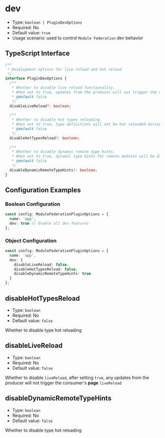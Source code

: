 # dev

- Type: `boolean | PluginDevOptions`
- Required: No
- Default value: `true`
- Usage scenario: used to control `Module Federation` dev behavior

## TypeScript Interface

```typescript
/**
 * Development options for live reload and hot reload
 */
interface PluginDevOptions {
  /**
   * Whether to disable live reload functionality.
   * When set to true, updates from the producer will not trigger the consumer's page live reload.
   * @default false
   */
  disableLiveReload?: boolean;
  
  /**
   * Whether to disable hot types reloading.
   * When set to true, type definitions will not be hot reloaded during development.
   * @default false
   */
  disableHotTypesReload?: boolean;
  
  /**
   * Whether to disable dynamic remote type hints.
   * When set to true, dynamic type hints for remote modules will be disabled.
   * @default false
   */
  disableDynamicRemoteTypeHints?: boolean;
}
```

## Configuration Examples

### Boolean Configuration

```typescript
const config: ModuleFederationPluginOptions = {
  name: 'app',
  dev: true // Enable all dev features
};
```

### Object Configuration

```typescript
const config: ModuleFederationPluginOptions = {
  name: 'app',
  dev: {
    disableLiveReload: false,
    disableHotTypesReload: false,
    disableDynamicRemoteTypeHints: true
  }
};
```

## disableHotTypesReload

- Type: `boolean`
- Required: No
- Default value: `false`

Whether to disable type hot reloading

## disableLiveReload

- Type: `boolean`
- Required: No
- Default value: `false`

Whether to disable `liveReload`, after setting `true`, any updates from the producer will not trigger the consumer's **page** `liveReload`

## disableDynamicRemoteTypeHints

- Type: `boolean`
- Required: No
- Default value: `false`

Whether to disable type hot reloading
